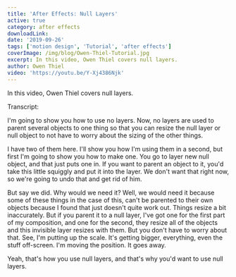 ```yaml
---
title: 'After Effects: Null Layers'
active: true
category: after effects
downloadLink:
date: '2019-09-26'
tags: ['motion design', 'Tutorial', 'after effects']
coverImage: /img/blog/Owen-Thiel-Tutorial.jpg
excerpt: In this video, Owen Thiel covers null layers.
author: Owen Thiel
video: 'https://youtu.be/Y-Xj4386Njk'
---
```


In this video, Owen Thiel covers null layers.

Transcript:

I'm going to show you how to use no layers. Now, no layers are used to parent several objects to one thing so that you can resize the null layer or null object to not have to worry about the sizing of the other things.

I have two of them here. I'll show you how I'm using them in a second, but first I'm going to show you how to make one. You go to layer new null object, and that just puts one in. If you want to parent an object to it, you'd take this little squiggly and put it into the layer. We don't want that right now, so we're going to undo that and get rid of him.

But say we did. Why would we need it? Well, we would need it because some of these things in the case of this, can't be parented to their own objects because I found that just doesn't quite work out. Things resize a bit inaccurately. But if you parent it to a null layer, I've got one for the first part of my composition, and one for the second, they resize all of the objects and this invisible layer resizes with them. But you don't have to worry about that. See, I'm putting up the scale. It's getting bigger, everything, even the stuff off-screen. I'm moving the position. It goes away.

Yeah, that's how you use null layers, and that's why you'd want to use null layers.
